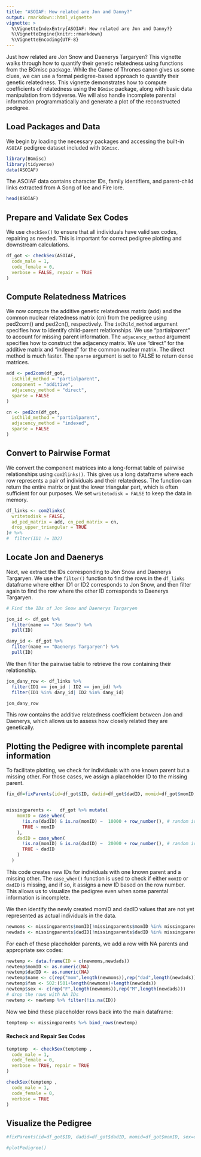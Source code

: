 ```yaml
---
title: "ASOIAF: How related are Jon and Danny?"
output: rmarkdown::html_vignette
vignette: >
  %\VignetteIndexEntry{ASOIAF: How related are Jon and Danny?}
  %\VignetteEngine{knitr::rmarkdown}
  %\VignetteEncoding{UTF-8}
---
```



Just how related are Jon Snow and Daenerys Targaryen? This vignette walks through how to quantify their genetic relatedness using functions from the BGmisc package. While the Game of Thrones canon gives us some clues, we can use a formal pedigree-based approach to quantify their genetic relatedness. This vignette demonstrates how to compute coefficients of relatedness using the `BGmisc` package, along with basic data manipulation from tidyverse. We will also handle incomplete parental information programmatically and generate a plot of the reconstructed pedigree.

## Load Packages and Data

We begin by loading the necessary packages and accessing the built-in `ASOIAF` pedigree dataset included with `BGmisc`.


```r
library(BGmisc)
library(tidyverse)
data(ASOIAF)
```
The ASOIAF data contains character IDs, family identifiers, and parent-child links extracted from A Song of Ice and Fire lore.

```r
head(ASOIAF)
```

## Prepare and Validate Sex Codes

We use `checkSex()` to ensure that all individuals have valid sex codes, repairing as needed. This is important for correct pedigree plotting and downstream calculations.

```r
df_got <- checkSex(ASOIAF,
  code_male = 1,
  code_female = 0,
  verbose = FALSE, repair = TRUE
)
```

## Compute Relatedness Matrices

We now compute the additive genetic relatedness matrix (add) and the common nuclear relatedness matrix (cn) from the pedigree using ped2com() and ped2cn(), respectively.
The `isChild_method` argument specifies how to identify child-parent relationships. We use "partialparent" to account for missing parent information.
The `adjacency_method` argument specifies how to construct the adjacency matrix. We use "direct" for the additive matrix and "indexed" for the common nuclear matrix. The direct method is much faster. The `sparse` argument is set to FALSE to return dense matrices.

```r
add <- ped2com(df_got,
  isChild_method = "partialparent",
  component = "additive",
  adjacency_method = "direct",
  sparse = FALSE
)

cn <- ped2cn(df_got,
  isChild_method = "partialparent",
  adjacency_method = "indexed",
  sparse = FALSE
)
```

## Convert to Pairwise Format

We convert the component matrices into a long-format table of pairwise relationships using `com2links()`. This gives us a long dataframe where each row represents a pair of individuals and their relatedness. The function can return the entire matrix or just the lower triangular part, which is often sufficient for our purposes. We set `writetodisk = FALSE` to keep the data in memory.

```r
df_links <- com2links(
  writetodisk = FALSE,
  ad_ped_matrix = add, cn_ped_matrix = cn,
  drop_upper_triangular = TRUE
)# %>%
#  filter(ID1 != ID2)
```

## Locate Jon and Daenerys

Next, we extract the IDs corresponding to Jon Snow and Daenerys Targaryen.
We use the `filter()` function to find the rows in the `df_links` dataframe where either ID1 or ID2 corresponds to Jon Snow, and then filter again to find the row where the other ID corresponds to Daenerys Targaryen.
```r

# Find the IDs of Jon Snow and Daenerys Targaryen

jon_id <- df_got %>%
  filter(name == "Jon Snow") %>%
  pull(ID)

dany_id <- df_got %>%
  filter(name == "Daenerys Targaryen") %>%
  pull(ID)
```

We then filter the pairwise table to retrieve the row containing their relationship.

```r

jon_dany_row <- df_links %>%
  filter(ID1 == jon_id | ID2 == jon_id) %>%
  filter(ID1 %in% dany_id| ID2 %in% dany_id)

jon_dany_row 
```
This row contains the additive relatedness coefficient between Jon and Daenerys, which allows us to assess how closely related they are genetically.

## Plotting the Pedigree with incomplete parental information

To facilitate plotting, we check for individuals with one known parent but a missing other. For those cases, we assign a placeholder ID to the missing parent.

```r

fix_df=fixParents(id=df_got$ID, dadid=df_got$dadID, momid=df_got$momID, sex=df_got$sex, missid = NA)


missingparents <-   df_got %>% mutate(
    momID = case_when(
      !is.na(dadID) & is.na(momID) ~  10000 + row_number(), # random id
      TRUE ~ momID
    ),
    dadID = case_when(
      !is.na(momID) & is.na(dadID) ~  20000 + row_number(), # random id
      TRUE ~ dadID
    )
  )
```

This code creates new IDs for individuals with one known parent and a missing other. The `case_when()` function is used to check if either `momID` or `dadID` is missing, and if so, it assigns a new ID based on the row number. This allows us to visualize the pedigree even when some parental information is incomplete.

We then identify the newly created momID and dadID values that are not yet represented as actual individuals in the data.
```r

newmoms <- missingparents$momID[!missingparents$momID %in% missingparents$ID ] %>% unique()
newdads <- missingparents$dadID[!missingparents$dadID %in% missingparents$ID ] %>% unique()

```
For each of these placeholder parents, we add a row with NA parents and appropriate sex codes:

```r

newtemp <- data.frame(ID = c(newmoms,newdads))
newtemp$momID <- as.numeric(NA)
newtemp$dadID <- as.numeric(NA)
newtemp$name <- c(rep("mom",length(newmoms)),rep("dad",length(newdads)))
newtemp$fam <- 502:(501+length(newmoms)+length(newdads))
newtemp$sex <- c(rep("F",length(newmoms)),rep("M",length(newdads)))
# drop the rows with NA IDs
newtemp <- newtemp %>% filter(!is.na(ID)) 
```

Now we bind these placeholder rows back into the main dataframe:

```r

temptemp <- missingparents %>% bind_rows(newtemp)

```


#### Recheck and Repair Sex Codes

```r

temptemp  <- checkSex(temptemp ,
  code_male = 1,
  code_female = 0,
  verbose = TRUE, repair = TRUE
)

checkSex(temptemp ,
  code_male = 1,
  code_female = 0,
  verbose = TRUE
)
```

## Visualize the Pedigree

```r

#fixParents(id=df_got$ID, dadid=df_got$dadID, momid=df_got$momID, sex=df_got$sex, missid = NA)

#plotPedigree()


```

